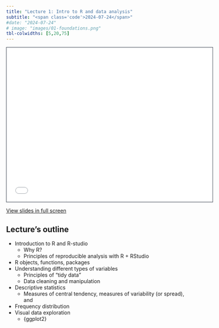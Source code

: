 ```yaml
---
title: "Lecture 1: Intro to R and data analysis"
subtitle: "<span class='code'>2024-07-24</span>"
#date: "2024-07-24"
# image: "images/01-foundations.png"
tbl-colwidths: [5,20,75]
---
```


<!-- Shortcode for embedding a Quarto RevealJS presentation inside of a website -->
<!-- see [GH issue ](https://github.com/quarto-dev/quarto-cli/discussions/7410) -->


<!-- ### Lecture slides  -->

<!-- 1/2 DIAPOSITIVA STD (16:9) --> 

<!-- ```{=html} -->
<!-- <iframe class="slide-deck" src="../lectures_slides/Lecture_01.pdf" height="420" width="747" style="border: 1px solid #2e3846;"></iframe> -->
<!-- ``` -->

<!-- 2/2 DIAPOSITIVA STD (4:3) -->
```{=html}
<iframe class="slide-deck" src="../lectures_slides/Lecture_01.pdf" height="418" width="560" style="border: 1px solid #2e3846;"></iframe>
```

<a href='../lectures_slides/Lecture_01.pdf' target="_blank">View slides in full screen</a>

## Lecture's outline

+ Introduction to R and R-studio
  + Why R?
  + Principles of reproducible analysis with R + RStudio
+ R objects, functions, packages
+ Understanding different types of variables
  + Principles of “tidy data”
  + Data cleaning and manipulation
+ Descriptive statistics
  + Measures of central tendency, measures of variability (or spread), and
+ Frequency distribution
+ Visual data exploration
  + {ggplot2}
  
<!-- + Foundations of inference -->

